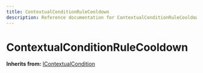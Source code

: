 ```yaml
---
title: ContextualConditionRuleCooldown
description: Reference documentation for ContextualConditionRuleCooldown meta class
---
```



# ContextualConditionRuleCooldown

**Inherits from:** [IContextualCondition](/classes/icontextualcondition)

<ClassDetails file="/db/classes/ContextualConditionRuleCooldown.91603f1332a6.json" />
